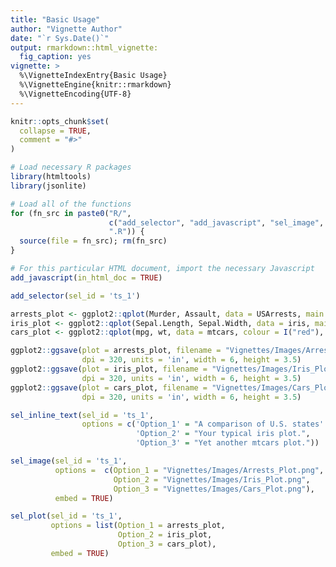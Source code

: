 ```yaml
---
title: "Basic Usage"
author: "Vignette Author"
date: "`r Sys.Date()`"
output: rmarkdown::html_vignette:
  fig_caption: yes
vignette: >
  %\VignetteIndexEntry{Basic Usage}
  %\VignetteEngine{knitr::rmarkdown}
  %\VignetteEncoding{UTF-8}
---
```


```r
knitr::opts_chunk$set(
  collapse = TRUE,
  comment = "#>"
)
```
```r
# Load necessary R packages
library(htmltools)
library(jsonlite)

# Load all of the functions
for (fn_src in paste0("R/",
                      c("add_selector", "add_javascript", "sel_image", "sel_inline_text"),
                      ".R")) {
  source(file = fn_src); rm(fn_src)
}
```

```r
# For this particular HTML document, import the necessary Javascript
add_javascript(in_html_doc = TRUE)
```

```r
add_selector(sel_id = 'ts_1')
```

```r
arrests_plot <- ggplot2::qplot(Murder, Assault, data = USArrests, main = "Arrests")
iris_plot <- ggplot2::qplot(Sepal.Length, Sepal.Width, data = iris, main = "Iris")
cars_plot <- ggplot2::qplot(mpg, wt, data = mtcars, colour = I("red"), main = "Cars")

ggplot2::ggsave(plot = arrests_plot, filename = "Vignettes/Images/Arrests_Plot.png", device = 'png',
                dpi = 320, units = 'in', width = 6, height = 3.5)
ggplot2::ggsave(plot = iris_plot, filename = "Vignettes/Images/Iris_Plot.png", device = 'png',
                dpi = 320, units = 'in', width = 6, height = 3.5)
ggplot2::ggsave(plot = cars_plot, filename = "Vignettes/Images/Cars_Plot.png", device = 'png',
                dpi = 320, units = 'in', width = 6, height = 3.5)
```

```r
sel_inline_text(sel_id = 'ts_1',
                options = c('Option_1' = "A comparison of U.S. states' murder and assault rates.",
                            'Option_2' = "Your typical iris plot.",
                            'Option_3' = "Yet another mtcars plot."))
```

```r
sel_image(sel_id = 'ts_1',
          options =  c(Option_1 = "Vignettes/Images/Arrests_Plot.png", 
                       Option_2 = "Vignettes/Images/Iris_Plot.png",
                       Option_3 = "Vignettes/Images/Cars_Plot.png"),
          embed = TRUE)
```

```r
sel_plot(sel_id = 'ts_1',
         options = list(Option_1 = arrests_plot,
                        Option_2 = iris_plot,
                        Option_3 = cars_plot),
         embed = TRUE)
```

